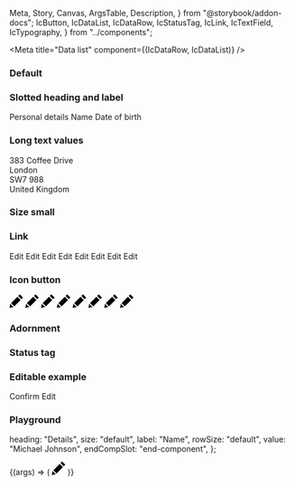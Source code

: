   Meta,
  Story,
  Canvas,
  ArgsTable,
  Description,
} from "@storybook/addon-docs";
  IcButton,
  IcDataList,
  IcDataRow,
  IcStatusTag,
  IcLink,
  IcTextField,
  IcTypography,
} from "../components";

<Meta title="Data list" component={(IcDataRow, IcDataList)} />

<Description markdown={readme} />

### Default

<Canvas>
  <Story name="Default">
    <IcDataList heading="Data">
      <IcDataRow label="Label" value="value" />
      <IcDataRow label="Label" value="value" />
      <IcDataRow label="Label" value="value" />
      <IcDataRow label="Label" value="value" />
      <IcDataRow label="Label" value="value" />
      <IcDataRow label="Label" value="value" />
      <IcDataRow label="Label" value="value" />
      <IcDataRow label="Label" value="value" />
    </IcDataList>
  </Story>
</Canvas>

### Slotted heading and label

<Canvas>
  <Story name="Slotted heading and label">
    <IcDataList>
      <IcTypography variant="h3" slot="heading">Personal details</IcTypography>
      <IcDataRow value="Michael Johnson">
        <IcTypography variant="subtitle-large" slot="label">Name</IcTypography>
      </IcDataRow>
      <IcDataRow value="16 October 1995">
        <IcTypography variant="subtitle-large" slot="label">Date of birth</IcTypography>
      </IcDataRow>
    </IcDataList>
  </Story>
</Canvas>

### Long text values

<Canvas>
  <Story name="Long text values">
    <IcDataList heading="Lorem ipsum dolor sit amet, consectetur adipiscing elit, sed do eiusmod tempor incididunt ut labore et dolore magna aliqua">
      <IcDataRow
        label="Lorem ipsum dolor sit amet, consectetur adipiscing elit"
        value="value"
      />
      <IcDataRow label="Label" value="value" />
      <IcDataRow label="Label" value="value" />
      <IcDataRow
        label="Label"
        value="Lorem ipsum dolor sit amet, consectetur adipiscing elit, sed do eiusmod tempor incididunt ut labore et dolore magna aliqua. Ut enim ad minim veniam, quis nostrud exercitation ullamco laboris nisi ut aliquip ex ea commodo consequat"
      />
      <IcDataRow label="Label" value="value" />
      <IcDataRow label="Label">
        <IcTypography variant="body" slot="value">
          383 Coffee Drive
          <br />
          London
          <br />
          SW7 988
          <br />
          United Kingdom
        </IcTypography>
      </IcDataRow>
      <IcDataRow label="Label" value="value" />
      <IcDataRow label="Label" value="value" />
    </IcDataList>
  </Story>
</Canvas>

### Size small

<Canvas>
  <Story name="Size small">
    <IcDataList heading="Data" size="small">
      <IcDataRow label="Label" value="value" />
      <IcDataRow label="Label" value="value" />
      <IcDataRow label="Label" value="value" />
      <IcDataRow label="Label" value="value" />
      <IcDataRow label="Label" value="value" />
      <IcDataRow label="Label" value="value" />
      <IcDataRow label="Label" value="value" />
      <IcDataRow label="Label" value="value" />
    </IcDataList>
  </Story>
</Canvas>

### Link

<Canvas>
  <Story name="Link">
    <IcDataList heading="Data">
      <IcDataRow label="Label" value="value">
        <IcLink href="/" slot="end-component">
          Edit
        </IcLink>
      </IcDataRow>
      <IcDataRow label="Label" value="value">
        <IcLink href="/" slot="end-component">
          Edit
        </IcLink>
      </IcDataRow>
      <IcDataRow label="Label" value="value">
        <IcLink href="/" slot="end-component">
          Edit
        </IcLink>
      </IcDataRow>
      <IcDataRow label="Label" value="value">
        <IcLink href="/" slot="end-component">
          Edit
        </IcLink>
      </IcDataRow>
      <IcDataRow label="Label" value="value">
        <IcLink href="/" slot="end-component">
          Edit
        </IcLink>
      </IcDataRow>
      <IcDataRow label="Label" value="value">
        <IcLink href="/" slot="end-component">
          Edit
        </IcLink>
      </IcDataRow>
      <IcDataRow label="Label" value="value">
        <IcLink href="/" slot="end-component">
          Edit
        </IcLink>
      </IcDataRow>
      <IcDataRow label="Label" value="value">
        <IcLink href="/" slot="end-component">
          Edit
        </IcLink>
      </IcDataRow>
    </IcDataList>
  </Story>
</Canvas>

### Icon button

<Canvas>
  <Story name="Icon button">
    <IcDataList heading="Data">
      <IcDataRow label="Label" value="value">
        <IcButton variant="icon" aria-label="Edit" slot="end-component">
          <svg
            xmlns="http://www.w3.org/2000/svg"
            width="24"
            height="24"
            viewBox="0 0 24 24"
          >
            <path d="M7.127 22.562l-7.127 1.438 1.438-7.128 5.689 5.69zm1.414-1.414l11.228-11.225-5.69-5.692-11.227 11.227 5.689 5.69zm9.768-21.148l-2.816 2.817 5.691 5.691 2.816-2.819-5.691-5.689z" />
          </svg>
        </IcButton>
      </IcDataRow>
      <IcDataRow label="Label" value="value">
        <IcButton variant="icon" aria-label="Edit" slot="end-component">
          <svg
            xmlns="http://www.w3.org/2000/svg"
            width="24"
            height="24"
            viewBox="0 0 24 24"
          >
            <path d="M7.127 22.562l-7.127 1.438 1.438-7.128 5.689 5.69zm1.414-1.414l11.228-11.225-5.69-5.692-11.227 11.227 5.689 5.69zm9.768-21.148l-2.816 2.817 5.691 5.691 2.816-2.819-5.691-5.689z" />
          </svg>
        </IcButton>
      </IcDataRow>
      <IcDataRow label="Label" value="value">
        <IcButton variant="icon" aria-label="Edit" slot="end-component">
          <svg
            xmlns="http://www.w3.org/2000/svg"
            width="24"
            height="24"
            viewBox="0 0 24 24"
          >
            <path d="M7.127 22.562l-7.127 1.438 1.438-7.128 5.689 5.69zm1.414-1.414l11.228-11.225-5.69-5.692-11.227 11.227 5.689 5.69zm9.768-21.148l-2.816 2.817 5.691 5.691 2.816-2.819-5.691-5.689z" />
          </svg>
        </IcButton>
      </IcDataRow>
      <IcDataRow label="Label" value="value">
        <IcButton variant="icon" aria-label="Edit" slot="end-component">
          <svg
            xmlns="http://www.w3.org/2000/svg"
            width="24"
            height="24"
            viewBox="0 0 24 24"
          >
            <path d="M7.127 22.562l-7.127 1.438 1.438-7.128 5.689 5.69zm1.414-1.414l11.228-11.225-5.69-5.692-11.227 11.227 5.689 5.69zm9.768-21.148l-2.816 2.817 5.691 5.691 2.816-2.819-5.691-5.689z" />
          </svg>
        </IcButton>
      </IcDataRow>
      <IcDataRow label="Label" value="value">
        <IcButton variant="icon" aria-label="Edit" slot="end-component">
          <svg
            xmlns="http://www.w3.org/2000/svg"
            width="24"
            height="24"
            viewBox="0 0 24 24"
          >
            <path d="M7.127 22.562l-7.127 1.438 1.438-7.128 5.689 5.69zm1.414-1.414l11.228-11.225-5.69-5.692-11.227 11.227 5.689 5.69zm9.768-21.148l-2.816 2.817 5.691 5.691 2.816-2.819-5.691-5.689z" />
          </svg>
        </IcButton>
      </IcDataRow>
      <IcDataRow label="Label" value="value">
        <IcButton variant="icon" aria-label="Edit" slot="end-component">
          <svg
            xmlns="http://www.w3.org/2000/svg"
            width="24"
            height="24"
            viewBox="0 0 24 24"
          >
            <path d="M7.127 22.562l-7.127 1.438 1.438-7.128 5.689 5.69zm1.414-1.414l11.228-11.225-5.69-5.692-11.227 11.227 5.689 5.69zm9.768-21.148l-2.816 2.817 5.691 5.691 2.816-2.819-5.691-5.689z" />
          </svg>
        </IcButton>
      </IcDataRow>
      <IcDataRow label="Label" value="value">
        <IcButton variant="icon" aria-label="Edit" slot="end-component">
          <svg
            xmlns="http://www.w3.org/2000/svg"
            width="24"
            height="24"
            viewBox="0 0 24 24"
          >
            <path d="M7.127 22.562l-7.127 1.438 1.438-7.128 5.689 5.69zm1.414-1.414l11.228-11.225-5.69-5.692-11.227 11.227 5.689 5.69zm9.768-21.148l-2.816 2.817 5.691 5.691 2.816-2.819-5.691-5.689z" />
          </svg>
        </IcButton>
      </IcDataRow>
      <IcDataRow label="Label" value="value">
        <IcButton variant="icon" aria-label="Edit" slot="end-component">
          <svg
            xmlns="http://www.w3.org/2000/svg"
            width="24"
            height="24"
            viewBox="0 0 24 24"
          >
            <path d="M7.127 22.562l-7.127 1.438 1.438-7.128 5.689 5.69zm1.414-1.414l11.228-11.225-5.69-5.692-11.227 11.227 5.689 5.69zm9.768-21.148l-2.816 2.817 5.691 5.691 2.816-2.819-5.691-5.689z" />
          </svg>
        </IcButton>
      </IcDataRow>
    </IcDataList>
  </Story>
</Canvas>

### Adornment

<Canvas>
  <Story name="Adornment">
    <IcDataList heading="Data">
      <IcDataRow label="Label" value="value">
        <IcStatusTag
          status="success"
          label="complete"
          variant="filled"
          slot="end-component"
        />
      </IcDataRow>
      <IcDataRow label="Label" value="value">
        <IcStatusTag
          status="success"
          label="complete"
          variant="filled"
          slot="end-component"
        />
      </IcDataRow>
      <IcDataRow label="Label" value="value">
        <IcStatusTag
          status="success"
          label="complete"
          variant="filled"
          slot="end-component"
        />
      </IcDataRow>
      <IcDataRow label="Label" value="value">
        <IcStatusTag
          status="success"
          label="complete"
          variant="filled"
          slot="end-component"
        />
      </IcDataRow>
      <IcDataRow label="Label" value="value">
        <IcStatusTag
          status="success"
          label="complete"
          variant="filled"
          slot="end-component"
        />
      </IcDataRow>
      <IcDataRow label="Label" value="value">
        <IcStatusTag
          status="success"
          label="complete"
          variant="filled"
          slot="end-component"
        />
      </IcDataRow>
      <IcDataRow label="Label" value="value">
        <IcStatusTag
          status="success"
          label="complete"
          variant="filled"
          slot="end-component"
        />
      </IcDataRow>
      <IcDataRow label="Label" value="value">
        <IcStatusTag
          status="success"
          label="complete"
          variant="filled"
          slot="end-component"
        />
      </IcDataRow>
    </IcDataList>
  </Story>
</Canvas>

### Status tag

<Canvas>
  <Story name="Status tag">
    <IcDataList heading="Data">
      <IcDataRow label="Label">
        <IcStatusTag
          status="success"
          label="approved"
          variant="filled"
          slot="value"
        />
      </IcDataRow>
      <IcDataRow label="Label">
        <IcStatusTag
          status="success"
          label="approved"
          variant="filled"
          slot="value"
        />
      </IcDataRow>
      <IcDataRow label="Label">
        <IcStatusTag
          status="success"
          label="approved"
          variant="filled"
          slot="value"
        />
      </IcDataRow>
      <IcDataRow label="Label">
        <IcStatusTag
          status="success"
          label="approved"
          variant="filled"
          slot="value"
        />
      </IcDataRow>
      <IcDataRow label="Label">
        <IcStatusTag
          status="success"
          label="approved"
          variant="filled"
          slot="value"
        />
      </IcDataRow>
      <IcDataRow label="Label">
        <IcStatusTag
          status="success"
          label="approved"
          variant="filled"
          slot="value"
        />
      </IcDataRow>
      <IcDataRow label="Label">
        <IcStatusTag
          status="success"
          label="approved"
          variant="filled"
          slot="value"
        />
      </IcDataRow>
      <IcDataRow label="Label">
        <IcStatusTag
          status="success"
          label="approved"
          variant="filled"
          slot="value"
        />
      </IcDataRow>
    </IcDataList>
  </Story>
</Canvas>

### Editable example

<Canvas>
  <Story name="Editable example">
    <IcDataList heading="Data">
      <IcDataRow label="Label">
        <IcTextField slot="value" label="label" value="value" readonly />
      </IcDataRow>
      <IcDataRow label="Label">
        <IcTextField slot="value" label="label" value="value" readonly />
      </IcDataRow>
      <IcDataRow label="Label">
        <IcTextField slot="value" label="label" value="value" readonly />
      </IcDataRow>
      <IcDataRow label="Label">
        <IcTextField slot="value" label="label" value="value" readonly />
      </IcDataRow>
      <IcDataRow label="Label">
        <IcTextField slot="value" label="label" value="value" readonly />
      </IcDataRow>
      <IcDataRow label="Label">
        <IcTextField slot="value" label="label" value="value" readonly />
      </IcDataRow>
      <IcDataRow label="Label">
        <IcTextField slot="value" label="label" value="value" readonly />
      </IcDataRow>
      <IcDataRow label="Label">
        <IcTextField slot="value" label="label" value="value" readonly />
      </IcDataRow>
    </IcDataList>
    <IcButton
      onclick="
          var textFields = document.querySelectorAll('ic-text-field');
          for (var i=0; i < textFields.length; i++) {
            textFields[i].setAttribute('readonly', '');
          }"
      style={{
        marginRight: "var(--ic-space-md)",
        marginTop: "var(--ic-space-lg)",
      }}
    >
      Confirm
    </IcButton>
    <IcButton
      onclick="
          var textFields = document.querySelectorAll('ic-text-field');
          for (var i=0; i < textFields.length; i++) {
            textFields[i].removeAttribute('readonly');
          }"
      variant="secondary"
      style={{ marginTop: "var(--ic-space-lg)" }}
    >
      Edit
    </IcButton>
  </Story>
</Canvas>

### Playground

  heading: "Details",
  size: "default",
  label: "Name",
  rowSize: "default",
  value: "Michael Johnson",
  endCompSlot: "end-component",
};

<Canvas>
  <Story
    args={defaultArgs}
    parameters={{ loki: { skip: true } }}
    argTypes={{
      size: {
        options: ["default", "small" ],
        control: {
          type: "inline-radio",
        },
      },
      rowSize: {
        options: ["default", "small" ],
        control: {
          type: "inline-radio",
        },
      },
      endCompSlot: {
        options: ["end-component", ""],
        control: {
          type: "select",
        },
      },
    }}
    name="Playground"
  >
    {(args) => (
      <IcDataList heading={args.heading} size={args.size}>
        <IcDataRow
          label={args.label}
          value={args.value}
          size={args.rowSize}
        >
          <IcButton variant="icon" aria-label="Edit" slot={args.endCompSlot}>
            <svg
              xmlns="http://www.w3.org/2000/svg"
              width="24"
              height="24"
              viewBox="0 0 24 24"
            >
              <path
                d="M7.127 22.562l-7.127 1.438 1.438-7.128 5.689 5.69zm1.414-1.414l11.228-11.225-5.69-5.692-11.227 11.227 5.689 5.69zm9.768-21.148l-2.816 2.817 5.691 5.691 2.816-2.819-5.691-5.689z"
              />
            </svg>
          </IcButton>
        </IcDataRow>
        <IcDataRow label="Date of birth" value="16 October 1995" />
        <IcDataRow label="Telephone" value="07449 7654873" />
      </IcDataList>
    )}
  </Story>
</Canvas>
